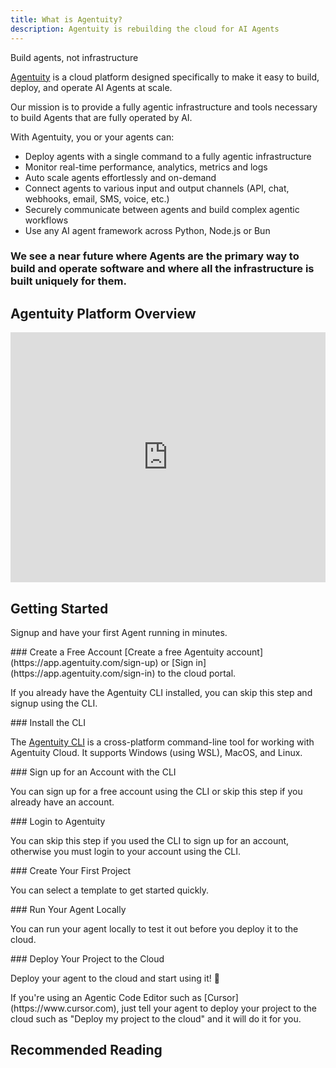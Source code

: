 ```yaml
---
title: What is Agentuity?
description: Agentuity is rebuilding the cloud for AI Agents
---
```


<div className="text-center text-lg/6 sm:text-xl font-bold h-8 sm:mb-10 text-cyan-700 dark:text-cyan-300">
  <TypingAnimation delay={300}>Build agents, not infrastructure</TypingAnimation>
</div>


[Agentuity](https://agentuity.com) is a cloud platform designed specifically to make it easy to build, deploy, and operate AI Agents at scale.


Our mission is to provide a fully agentic infrastructure and tools necessary to build Agents that are fully operated by AI.

With Agentuity, you or your agents can:

- Deploy agents with a single command to a fully agentic infrastructure
- Monitor real-time performance, analytics, metrics and logs
- Auto scale agents effortlessly and on-demand
- Connect agents to various input and output channels (API, chat, webhooks, email, SMS, voice, etc.)
- Securely communicate between agents and build complex agentic workflows
- Use any AI agent framework across Python, Node.js or Bun

<h3 className="text-base text-cyan-700 dark:text-cyan-300">
We see a near future where Agents are the primary way to build and operate software and where all the infrastructure is built uniquely for them.
</h3>

## Agentuity Platform Overview

<iframe 
  width="100%" 
  height="400" 
  src="https://www.youtube.com/embed/AI1tfCIVOiU" 
  title="Agentuity Platform Overview" 
  frameBorder="0" 
  allow="accelerometer; autoplay; clipboard-write; encrypted-media; gyroscope; picture-in-picture" 
  allowFullScreen
></iframe>

## Getting Started

Signup and have your first Agent running in minutes.


<Steps>
<Step>
### Create a Free Account
[Create a free Agentuity account](https://app.agentuity.com/sign-up) or [Sign in](https://app.agentuity.com/sign-in) to the cloud portal.

If you already have the Agentuity CLI installed, you can skip this step and signup using the CLI.
</Step>

<Step>
### Install the CLI

The [Agentuity CLI](/CLI/installation) is a cross-platform command-line tool for working with Agentuity Cloud. It supports Windows (using WSL), MacOS, and Linux.

<CLICommand command="curl -fsS https://agentuity.sh | sh" />
</Step>

<Step>
### Sign up for an Account with the CLI

You can sign up for a free account using the CLI or skip this step if you already have an account.

<CLICommand command="agentuity auth signup" />
</Step>

<Step>
### Login to Agentuity

You can skip this step if you used the CLI to sign up for an account, otherwise you must login to your account using the CLI.

<CLICommand command="agentuity login" />
</Step>

<Step>
### Create Your First Project

You can select a template to get started quickly.

<CLICommand command="agentuity create" />
</Step>

<Step>
### Run Your Agent Locally

You can run your agent locally to test it out before you deploy it to the cloud.

<CLICommand command="agentuity dev" />
</Step>

<Step>
### Deploy Your Project to the Cloud

Deploy your agent to the cloud and start using it! 🚀

<CLICommand command="agentuity deploy" />

<Callout type="info">
If you're using an Agentic Code Editor such as [Cursor](https://www.cursor.com), just tell your agent to deploy your project to the cloud such as "Deploy my project to the cloud" and it will do it for you.
</Callout>

</Step>

</Steps>

## Recommended Reading

<Cards>
  <Card
    title="Guides"
    href="/Guides"
    description="Advanced guides for using Agentuity."
  />
  <Card
    title="Cloud Console"
    href="/Cloud/"
    description="Learn about the Agentuity Console capabilities."
  />
  <Card
    title="Command Line Interface"
    href="/CLI/installation"
    description="Reference for using Agentuity from the terminal."
  />
  <Card
    title="Examples & Tutorials"
    href="/Examples/"
    description="Explore sample projects, step-by-step tutorials, and implementation guides."
  />
  <Card
    title="SDKs & Integration"
    href="/SDKs"
    description="Integrate Agentuity Cloud into your applications using our SDKs and APIs."
  />
  <Card
    title="Changelogs"
    href="/Changelog"
    description="Changelogs for the Agentuity SDKs and CLI."
  />
</Cards>

